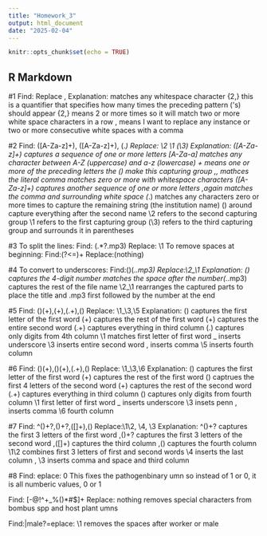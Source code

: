 ```yaml
---
title: "Homework_3"
output: html_document
date: "2025-02-04"
---
```


```r
knitr::opts_chunk$set(echo = TRUE)
```

## R Markdown

#1
Find: \s{2, }
Replace ,
Explanation:
\s matches any whitespace character
{2,} this is a quantifier that specifies how many times the preceding pattern (\'s) should appear
{2,} means 2 or more times so it will match two or more white space characters in a row
, means I want to replace any instance or two or more consecutive white spaces with a comma

#2
Find: ([A-Za-z]+), \s*([A-Za-z]+), \s*(.*)
Replace: \2 \1 (\3)
Explanation:
([A-Za-z]+) captures a sequence of one or more letters
[A-Za-a] matches any character between A-Z (uppercase) and a-z (lowercase)
+ means one or more of the preceding letters
the () make this capturing group
,\s*
, mathces the literal comma
\s* matches zero or more with whitespace characters
([A-Za-z]+) captures another sequence of one or more letters
,\s* again matches the comma and surrounding white space
(*.) matches any characters zero or more times to capture the remaining string (the institution name)
() around capture everything after the second name
\2 refers to the second capturing group
\1 refers to the first capturing group 
(\3) refers to the third capturing group and surrounds it in parentheses

#3
To split the lines:
Find: (\d{4}.*?\.mp3)
Replace: \1\n
To remove spaces at beginning:
Find:(?<=\n)\s+
Replace:(nothing) 

#4
To convert to underscores:
Find:(\d{4})\s(.*\.mp3)
Replace:\2_\1
Explanation:
(\d{4}) captures the 4-digit number
\s matches the space after the number(.*\.mp3) captures the rest of the file name
\2_\1 rearranges the captured parts to place the title and .mp3 first followed by the number at the end

#5
Find: (\w)(\w+),(\w+),(.+),(\d+)
Replace: \1_\3,\5
Explanation:
(\w) captures the first letter of the first word
(\w+) captures the rest of the first word
(\w+) captures the entire second word
(.+) captures everything in third column
(.\d+) captures only digits from 4th column
\1 matches first letter of first word
_ inserts underscore
\3 inserts entire second word
, inserts comma
\5 inserts fourth column

#6
Find: (\w)(\w+),(\w{4})(\w+),(.+),(\d+)
Replace: \1_\3,\6
Explanation:
(\w) captures the first letter of the first word
(\w+) captures the rest of the first word
(\w{4}) captrues the first 4 letters of the second word
(\w+) captures the rest of the second word
(.+) captures everything in third column
(\d+) captures only digits from fourth column
\1 first letter of first word
_ inserts underscore
\3 insets penn
, inserts comma
\6 fourth column

#7
Find: ^(\w{3})\w+?,(\w{3})\w+?,([\d.]+),(\d+)
Replace:\1\2, \4, \3
Explanation:
^(\w{4})\w+? captures the first 3 letters of the first word
,(\w{3})\w+? captures the first 3 letters of the second word
,([\d.]+) captures the third column 
,(\d+) captures the fourth column
\1\2 combines first 3 letters of first and second words
\4 inserts the last column 
, \3 inserts comma and space and third column

#8 
Find: \bNA\b
Replace: 0
This fixes the pathogenbinary 	umn so instead of 1 or 0, it is all numberic values, 0 or 1

Find: [-@!^+_%()\*#\$]+
Replace: nothing
removes special characters from bombus spp and host plant 	umns

Find:\bworker|male\b\s?=\t
Replace: \1
removes the spaces after worker or male





